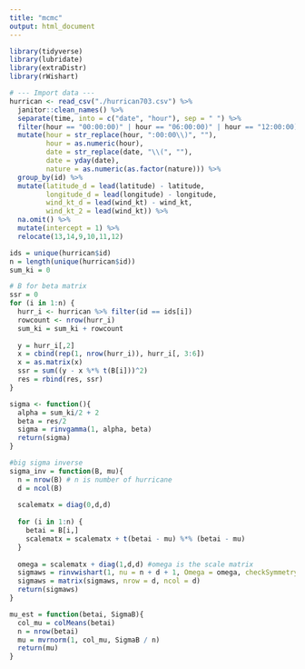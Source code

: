 ```yaml
---
title: "mcmc"
output: html_document
---
```


```r
library(tidyverse)
library(lubridate)
library(extraDistr)
library(rWishart)
```

```r
# --- Import data ---
hurrican <- read_csv("./hurrican703.csv") %>% 
  janitor::clean_names() %>% 
  separate(time, into = c("date", "hour"), sep = " ") %>% 
  filter(hour == "00:00:00)" | hour == "06:00:00)" | hour == "12:00:00)" | hour == "18:00:00)") %>% 
  mutate(hour = str_replace(hour, ":00:00\\)", ""),
         hour = as.numeric(hour),
         date = str_replace(date, "\\(", ""),
         date = yday(date),
         nature = as.numeric(as.factor(nature))) %>% 
  group_by(id) %>% 
  mutate(latitude_d = lead(latitude) - latitude,
         longitude_d = lead(longitude) - longitude,
         wind_kt_d = lead(wind_kt) - wind_kt,
         wind_kt_2 = lead(wind_kt)) %>% 
  na.omit() %>% 
  mutate(intercept = 1) %>% 
  relocate(13,14,9,10,11,12)


```


```r

ids = unique(hurrican$id)
n = length(unique(hurrican$id))
sum_ki = 0

# B for beta matrix
ssr = 0
for (i in 1:n) {
  hurr_i <- hurrican %>% filter(id == ids[i])
  rowcount <- nrow(hurr_i)
  sum_ki = sum_ki + rowcount
  
  y = hurr_i[,2]
  x = cbind(rep(1, nrow(hurr_i)), hurr_i[, 3:6])
  x = as.matrix(x)
  ssr = sum((y - x %*% t(B[i]))^2)
  res = rbind(res, ssr)
}

sigma <- function(){
  alpha = sum_ki/2 + 2
  beta = res/2
  sigma = rinvgamma(1, alpha, beta)
  return(sigma)
}

#big sigma inverse
sigma_inv = function(B, mu){
  n = nrow(B) # n is number of hurricane
  d = ncol(B)
  
  scalematx = diag(0,d,d)
  
  for (i in 1:n) {
    betai = B[i,]
    scalematx = scalematx + t(betai - mu) %*% (betai - mu)
  }
  
  omega = scalematx + diag(1,d,d) #omega is the scale matrix
  sigmaws = rinvwishart(1, nu = n + d + 1, Omega = omega, checkSymmetry = F) 
  sigmaws = matrix(sigmaws, nrow = d, ncol = d)
  return(sigmaws)
}

mu_est = function(betai, SigmaB){
  col_mu = colMeans(betai)
  n = nrow(betai)
  mu = mvrnorm(1, col_mu, SigmaB / n) 
  return(mu)
}
```

